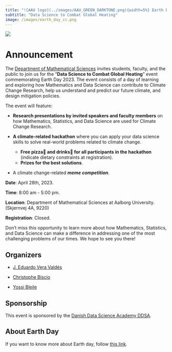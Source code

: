 ```yaml
---
title: "![AAU logo](../images/AAU_GREEN_DARKTONE.png){width=5%} Earth Day 2023"
subtitle: "Data Science to Combat Global Heating"
image: /images/earth_day_cc.png
---
```


![](/images/earth_day_cc.png){fig-alt="Earth Day Poster."}

# Announcement

The [Department of Mathematical Sciences](https://www.math.aau.dk/) invites students, faculty, and the public to join us for the "**Data Science to Combat Global Heating**" event commemorating Earth Day 2023.  The event consists of a day of learning and exploring how Mathematics and Data Science can contribute to Climate Change Research, help us understand and predict our future climate, and design mitigation policies.

The event will feature:

- **Research presentations by invited speakers and faculty members** on how Mathematics, Statistics, and Data Science are used for Climate Change Research.

- **A climate-related hackathon** where you can apply your data science skills to solve real-world problems related to climate change. 
    - **Free pizza🍕 and drinks🥤 for all participants in the hackathon** (indicate dietary constraints at registration).
    - **Prizes for the best solutions**.

- A climate change-related ***meme competition***.

**Date**: April 28th, 2023.

**Time**: 8:00 am - 5:00 pm.

**Location**: Department of Mathematical Sciences at Aalborg University. (Skjernvej 4A, 9220)

**Registration**: Closed.

Don't miss this opportunity to learn more about how Mathematics, Statistics, and Data Science can make a difference in addressing one of the most challenging problems of our times. We hope to see you there!

## Organizers

- [J. Eduardo Vera Valdés](https://everval.github.io/)

- [Christophe Biscio](https://biscio.github.io/)

- [Yossi Bleile](https://github.com/yossibokorbleile)

## Sponsorship

This event is sponsored by the [Danish Data Science Academy DDSA](https://ddsa.dk/).

## About Earth Day

If you want to know more about Earth day, follow [this link](../aboutearthday.qmd).